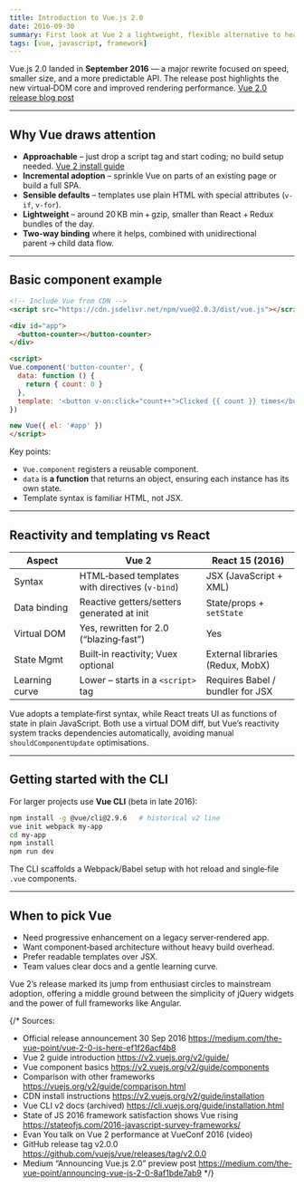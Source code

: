 ```yaml
---
title: Introduction to Vue.js 2.0
date: 2016-09-30
summary: First look at Vue 2 a lightweight, flexible alternative to heavier frameworks.
tags: [vue, javascript, framework]
---
```


Vue.js 2.0 landed in **September 2016** — a major rewrite focused on speed, smaller size, and a more predictable API. The release post highlights the new virtual‑DOM core and improved rendering performance. [Vue 2.0 release blog post](https://medium.com/the-vue-point/vue-2-0-is-here-ef1f26acf4b8)

---

## Why Vue draws attention

- **Approachable** – just drop a script tag and start coding; no build setup needed. [Vue 2 install guide](https://v2.vuejs.org/v2/guide/installation)  
- **Incremental adoption** – sprinkle Vue on parts of an existing page or build a full SPA.  
- **Sensible defaults** – templates use plain HTML with special attributes (`v-if`, `v-for`).  
- **Lightweight** – around 20 KB min + gzip, smaller than React + Redux bundles of the day.  
- **Two‑way binding** where it helps, combined with unidirectional parent → child data flow.

---

## Basic component example

```html
<!-- Include Vue from CDN -->
<script src="https://cdn.jsdelivr.net/npm/vue@2.0.3/dist/vue.js"></script>

<div id="app">
  <button-counter></button-counter>
</div>

<script>
Vue.component('button-counter', {
  data: function () {
    return { count: 0 }
  },
  template: '<button v-on:click="count++">Clicked {{ count }} times</button>'
})

new Vue({ el: '#app' })
</script>
```

Key points:

- `Vue.component` registers a reusable component.  
- `data` is **a function** that returns an object, ensuring each instance has its own state.  
- Template syntax is familiar HTML, not JSX.

---

## Reactivity and templating vs React

| Aspect          | Vue 2                                                 | React 15 (2016)                          |
| --------------- | ----------------------------------------------------- | ---------------------------------------- |
| Syntax          | HTML‑based templates with directives (`v-bind`)       | JSX (JavaScript + XML)                   |
| Data binding    | Reactive getters/setters generated at init            | State/props + `setState`                 |
| Virtual DOM     | Yes, rewritten for 2.0 (“blazing‑fast”)               | Yes                                      |
| State Mgmt      | Built‑in reactivity; Vuex optional                    | External libraries (Redux, MobX)         |
| Learning curve  | Lower – starts in a `<script>` tag                    | Requires Babel / bundler for JSX         |

Vue adopts a template‑first syntax, while React treats UI as functions of state in plain JavaScript. Both use a virtual DOM diff, but Vue’s reactivity system tracks dependencies automatically, avoiding manual `shouldComponentUpdate` optimisations.

---

## Getting started with the CLI

For larger projects use **Vue CLI** (beta in late 2016):

```bash
npm install -g @vue/cli@2.9.6   # historical v2 line
vue init webpack my-app
cd my-app
npm install
npm run dev
```

The CLI scaffolds a Webpack/Babel setup with hot reload and single‑file `.vue` components.

---

## When to pick Vue

- Need progressive enhancement on a legacy server‑rendered app.  
- Want component‑based architecture without heavy build overhead.  
- Prefer readable templates over JSX.  
- Team values clear docs and a gentle learning curve.

Vue 2’s release marked its jump from enthusiast circles to mainstream adoption, offering a middle ground between the simplicity of jQuery widgets and the power of full frameworks like Angular.

{/*
Sources:
- Official release announcement 30 Sep 2016 https://medium.com/the-vue-point/vue-2-0-is-here-ef1f26acf4b8
- Vue 2 guide introduction https://v2.vuejs.org/v2/guide/
- Vue component basics https://v2.vuejs.org/v2/guide/components
- Comparison with other frameworks https://vuejs.org/v2/guide/comparison.html
- CDN install instructions https://v2.vuejs.org/v2/guide/installation
- Vue CLI v2 docs (archived) https://cli.vuejs.org/guide/installation.html
- State of JS 2016 framework satisfaction shows Vue rising https://stateofjs.com/2016-javascript-survey-frameworks/
- Evan You talk on Vue 2 performance at VueConf 2016 (video)
- GitHub release tag v2.0.0 https://github.com/vuejs/vue/releases/tag/v2.0.0
- Medium “Announcing Vue.js 2.0” preview post https://medium.com/the-vue-point/announcing-vue-js-2-0-8af1bde7ab9
*/}
